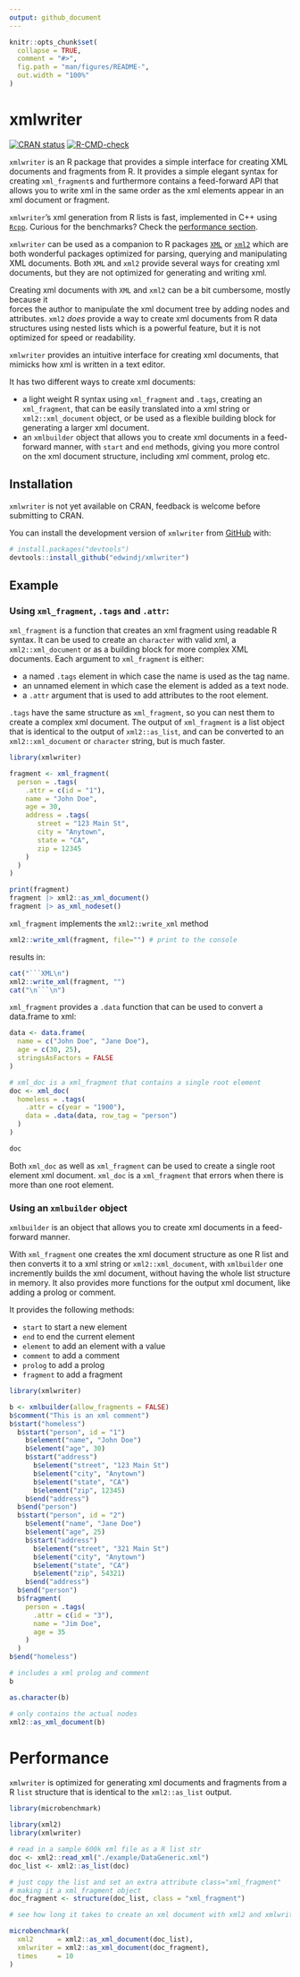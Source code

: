 ```yaml
---
output: github_document
---
```


<!-- README.md is generated from README.Rmd. Please edit that file -->

```r
knitr::opts_chunk$set(
  collapse = TRUE,
  comment = "#>",
  fig.path = "man/figures/README-",
  out.width = "100%"
)
```

# xmlwriter

<!-- badges: start -->
[![CRAN status](https://www.r-pkg.org/badges/version/xmlwriter)](https://CRAN.R-project.org/package=xmlwriter)
[![R-CMD-check](https://github.com/edwindj/xmlwriter/actions/workflows/R-CMD-check.yaml/badge.svg)](https://github.com/edwindj/xmlwriter/actions/workflows/R-CMD-check.yaml)
<!-- badges: end -->

`xmlwriter` is an R package that provides a simple interface for creating XML documents 
and fragments from R. It provides a simple elegant syntax for creating `xml_fragment`s and furthermore
contains a feed-forward API that allows you to write xml
in the same order as the xml elements appear in an xml document or fragment.

`xmlwriter`'s xml generation from R lists is fast, 
implemented in C++ using [`Rcpp`](https://cran.r-project.org/package=Rcpp). 
Curious for the benchmarks? Check the [performance section](#performance).

`xmlwriter` can be used as a companion to R packages [`XML`](https://cran.r-project.org/package=XML) or [`xml2`](https://cran.r-project.org/package=xml2) which are both wonderful packages optimized for parsing,
querying and manipulating XML documents. Both `XML` and `xml2` provide several 
ways for creating xml documents, but they are not optimized for 
generating and writing xml.

Creating xml documents with `XML` and `xml2` can be a bit cumbersome, mostly
because it  
forces the author to manipulate the xml document tree by adding nodes and attributes.
`xml2` _does_ provide a way to create xml documents from R data structures using
nested lists which is a powerful feature, but it is not optimized for 
speed or readability.

`xmlwriter` provides an intuitive interface for creating xml documents, 
that mimicks how xml is written in a text editor.

It has two different ways to create xml documents:

- a light weight R syntax using `xml_fragment` and `.tags`, creating 
an `xml_fragment`, that can be easily translated into a xml string or 
`xml2::xml_document` object, or be used as a flexible building block for generating
a larger xml document.
- an `xmlbuilder` object that allows you to create xml documents in a 
feed-forward manner, with `start` and `end` methods, giving you more control on the xml document structure, including xml comment, prolog etc.

## Installation

`xmlwriter` is not yet available on CRAN, feedback is welcome before submitting to CRAN.

You can install the development version of `xmlwriter` from [GitHub](https://github.com/) with:

``` r
# install.packages("devtools")
devtools::install_github("edwindj/xmlwriter")
```

## Example

### Using `xml_fragment`, `.tags` and `.attr`:

`xml_fragment` is a function that creates an xml fragment using readable R syntax.
It can be used to create an `character` with valid xml, a `xml2::xml_document` 
or as a building block for more complex XML documents.
Each argument to `xml_fragment` is either:

- a named `.tags` element in which case the name is used as the tag name.
- an unnamed element in which case the element is added as a text node.
- a `.attr` argument that is used to add attributes to the root element.

`.tags` have the same structure as `xml_fragment`, so you can nest them to 
create a complex xml document.
The output of `xml_fragment` is a list object that is identical to the output
of `xml2::as_list`, and can be converted to an 
`xml2::xml_document` or `character` string, but is much faster.

```r
library(xmlwriter)

fragment <- xml_fragment(
  person = .tags(
    .attr = c(id = "1"),
    name = "John Doe",
    age = 30,
    address = .tags(
       street = "123 Main St",
       city = "Anytown",
       state = "CA",
       zip = 12345
    )
  )
)

print(fragment)
fragment |> xml2::as_xml_document()
fragment |> as_xml_nodeset()
```

`xml_fragment` implements the `xml2::write_xml` method

```r
xml2::write_xml(fragment, file="") # print to the console
```

results in:

```r
cat("```XML\n")
xml2::write_xml(fragment, "")
cat("\n```\n")
```

`xml_fragment` provides a `.data` function that can be used to convert a data.frame to xml:

```r
data <- data.frame(
  name = c("John Doe", "Jane Doe"),
  age = c(30, 25),
  stringsAsFactors = FALSE
)

# xml_doc is a xml_fragment that contains a single root element
doc <- xml_doc(
  homeless = .tags(
    .attr = c(year = "1900"),
    data = .data(data, row_tag = "person")
  )
)

doc
```
Both `xml_doc` as well as `xml_fragment` can be used to create a single root element xml document.
`xml_doc` is a `xml_fragment` that errors when there is more than one root element.

### Using an `xmlbuilder` object

`xmlbuilder` is an object that allows you to create xml documents in a feed-forward manner.

With `xml_fragment` one creates the xml document structure as one R list and 
then converts it to a xml string or `xml2::xml_document`, with `xmlbuilder` one
incremently builds the xml document, without having the whole list structure in memory.
It also provides more functions for the output xml document, like adding a prolog or comment.

It provides the following methods:

- `start` to start a new element
- `end` to end the current element
- `element` to add an element with a value
- `comment` to add a comment
- `prolog` to add a prolog
- `fragment` to add a fragment

```r
library(xmlwriter)

b <- xmlbuilder(allow_fragments = FALSE)
b$comment("This is an xml comment")
b$start("homeless")
  b$start("person", id = "1")
    b$element("name", "John Doe")
    b$element("age", 30)
    b$start("address")
      b$element("street", "123 Main St")
      b$element("city", "Anytown")
      b$element("state", "CA")
      b$element("zip", 12345)
    b$end("address")
  b$end("person")
  b$start("person", id = "2")
    b$element("name", "Jane Doe")
    b$element("age", 25)
    b$start("address")
      b$element("street", "321 Main St")
      b$element("city", "Anytown")
      b$element("state", "CA")
      b$element("zip", 54321)
    b$end("address")
  b$end("person")
  b$fragment(
    person = .tags(
      .attr = c(id = "3"),
      name = "Jim Doe",
      age = 35
    )
  )
b$end("homeless")

# includes a xml prolog and comment
b

as.character(b)

# only contains the actual nodes
xml2::as_xml_document(b)
```


# Performance

`xmlwriter` is optimized for generating xml documents and fragments from a R `list`
structure that is identical to the `xml2::as_list` output.

```r
library(microbenchmark)

library(xml2)
library(xmlwriter)

# read in a sample 600k xml file as a R list str
doc <- xml2::read_xml("./example/DataGeneric.xml")
doc_list <- xml2::as_list(doc)

# just copy the list and set an extra attribute class="xml_fragment"
# making it a xml_fragment object
doc_fragment <- structure(doc_list, class = "xml_fragment")

# see how long it takes to create an xml document with xml2 and xmlwriter

microbenchmark(
  xml2      = xml2::as_xml_document(doc_list),
  xmlwriter = xml2::as_xml_document(doc_fragment),
  times     = 10
)

```
